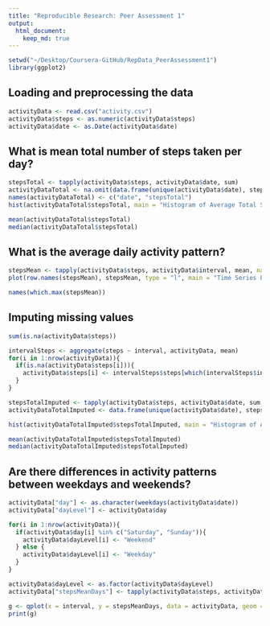 ```yaml
---
title: "Reproducible Research: Peer Assessment 1"
output: 
  html_document:
    keep_md: true
---
```



```r
setwd("~/Desktop/Coursera-GitHub/RepData_PeerAssessment1")
library(ggplot2)
```

## Loading and preprocessing the data
```r
activityData <- read.csv("activity.csv")
activityData$steps <- as.numeric(activityData$steps)
activityData$date <- as.Date(activityData$date)
```


## What is mean total number of steps taken per day?
```r

stepsTotal <- tapply(activityData$steps, activityData$date, sum)
activityDataTotal <- na.omit(data.frame(unique(activityData$date), stepsTotal))
names(activityDataTotal) <- c("date", "stepsTotal")
hist(activityDataTotal$stepsTotal, main = "Histogram of Average Total Steps Taken per Day", xlab = "Total Number of Steps", ylab = "Frequency", col = "blue")

mean(activityDataTotal$stepsTotal)
median(activityDataTotal$stepsTotal)
```


## What is the average daily activity pattern?
```r
stepsMean <- tapply(activityData$steps, activityData$interval, mean, na.rm = TRUE)
plot(row.names(stepsMean), stepsMean, type = "l", main = "Time Series Plot of Average Steps per Day (5-minute Intervals)", xlab = "Intervals", ylab = "Average Number of Steps", col = "purple")

names(which.max(stepsMean))
```


## Imputing missing values
```r
sum(is.na(activityData$steps))

intervalSteps <- aggregate(steps ~ interval, activityData, mean)
for(i in 1:nrow(activityData)){
  if(is.na(activityData$steps[i])){
    activityData$steps[i] <- intervalSteps$steps[which(intervalSteps$interval == activityData$interval[i])]
  }
}

stepsTotalImputed <- tapply(activityData$steps, activityData$date, sum, na.rm = TRUE)
activityDataTotalImputed <- data.frame(unique(activityData$date), stepsTotalImputed)

hist(activityDataTotalImputed$stepsTotalImputed, main = "Histogram of Average Total Steps Taken per Day (Imputed)", xlab = "Total Number of Steps", ylab = "Frequency", col = "turquoise")

mean(activityDataTotalImputed$stepsTotalImputed)
median(activityDataTotalImputed$stepsTotalImputed)
```


## Are there differences in activity patterns between weekdays and weekends?
```r
activityData["day"] <- as.character(weekdays(activityData$date))
activityData["dayLevel"] <- activityData$day

for(i in 1:nrow(activityData)){
  if(activityData$day[i] %in% c("Saturday", "Sunday")){
    activityData$dayLevel[i] <- "Weekend"
  } else {
    activityData$dayLevel[i] <- "Weekday"
  }
}

activityData$dayLevel <- as.factor(activityData$dayLevel)
activityData["stepsMeanDays"] <- tapply(activityData$steps, activityData$interval, mean, na.rm = TRUE)

g <- qplot(x = interval, y = stepsMeanDays, data = activityData, geom = "line", col = "red") + facet_wrap(~ dayLevel, ncol = 1)  + ggtitle("Average Steps Taken, Averaged Over Weekday Days and Weekend Days") + xlab("Interval") + ylab("Average Number of Steps")
print(g)
```

